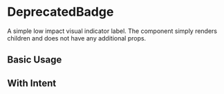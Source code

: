 
<Meta of={BadgeStories} />

# DeprecatedBadge

A simple low impact visual indicator label. The component simply renders children and does not have any additional props.

<Controls />

## Basic Usage

<Canvas of={BadgeStories.BasicUsage} />

<RenderHtmlMarkup of={BadgeStories.BasicUsage} />

## With Intent

<Canvas of={BadgeStories.WithIntent} />

<RenderHtmlMarkup of={BadgeStories.WithIntent} />
